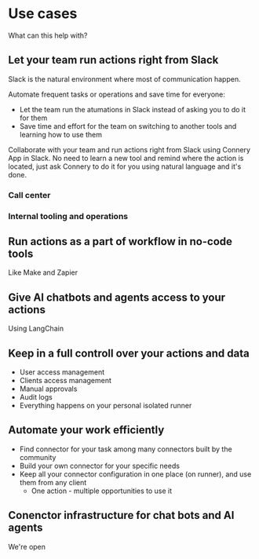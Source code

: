 # Use cases

What can this help with?

## Let your team run actions right from Slack

Slack is the natural environment where most of communication happen.

Automate frequent tasks or operations and save time for everyone: 
- Let the team run the atumations in Slack instead of asking you to do it for them
- Save time and effort for the team on switching to another tools and learning how to use them

Collaborate with your team and run actions right from Slack using Connery App in Slack.
No need to learn a new tool and remind where the action is located, just ask Connery to do it for you using natural language and it's done.

### Call center

### Internal tooling and operations

## Run actions as a part of workflow in no-code tools

Like Make and Zapier

## Give AI chatbots and agents access to your actions

Using LangChain

## Keep in a full controll over your actions and data

- User access management
- Clients access management
- Manual approvals
- Audit logs
- Everything happens on your personal isolated runner

## Automate your work efficiently

- Find connector for your task among many connectors built by the community
- Build your own connector for your specific needs
- Keep all your connector configuration in one place (on runner), and use them from any client
    - One action - multiple opportunities to use it

## Conenctor infrastructure for chat bots and AI agents

We're open
